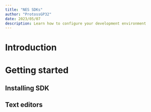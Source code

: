 ```yaml
---
title: "NES SDKs"
author: "ProtossGP32"
date: 2023/05/07
description: Learn how to configure your development environment
---
```

# Introduction
# Getting started
## Installing SDK
## Text editors